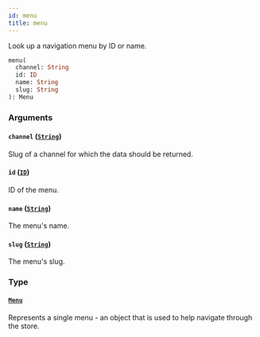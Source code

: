 ```yaml
---
id: menu
title: menu
---
```



Look up a navigation menu by ID or name.

```graphql
menu(
  channel: String
  id: ID
  name: String
  slug: String
): Menu
```


### Arguments

#### `channel` ([`String`](../../../developer/api-reference/scalars/string))

Slug of a channel for which the data should be returned.


#### `id` ([`ID`](../../../developer/api-reference/scalars/id))

ID of the menu.


#### `name` ([`String`](../../../developer/api-reference/scalars/string))

The menu's name.


#### `slug` ([`String`](../../../developer/api-reference/scalars/string))

The menu's slug.


### Type

#### [`Menu`](../../../developer/api-reference/objects/menu) 

Represents a single menu - an object that is used to help navigate through the store.




